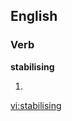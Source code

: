 
==English==

===Verb===
'''stabilising'''

# {{present participle of|[[stabilise]]}}

[[vi:stabilising]]